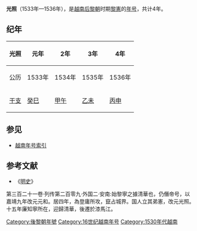 {{Eranamebox
|年号=光照
|起讫时间= 1533年—1536年
|政权= [[后黎朝|后黎朝]]
|帝王=[[黎憲|黎憲]]
|历时= 4年
|timeline=
|说明=
}}
'''光照'''（1533年—1536年），是[[越南|越南]][[后黎朝|后黎朝]]时期[[黎憲|黎憲]]的[[年号|年号]]，共计4年。

==纪年==

{| class="wikitable"  style="text-align:center"
!光照||元年||2年||3年||4年
|- 
|公历||1533年||1534年||1535年||1536年
|- 
|[[干支|干支]]||[[癸巳|癸巳]]||[[甲午|甲午]]||[[乙未|乙未]]||[[丙申|丙申]]
|}    

==参见==
*[[越南年号索引|越南年号索引]]

==参考文献==
*《[[明史|明史]]》
;第三百二十一卷·列传第二百零九·外国二·安南:始黎寧之據清華也，仍僭帝号，以嘉靖九年改元元和。居四年，為登庸所攻，竄占城界。国人立其弟憲，改元光照。十五年廉知寧所在，迎歸清華，後遷於漆馬江。
{{越南年號}}
[[Category:後黎朝年號|Category:後黎朝年號]]
[[Category:16世纪越南年号|Category:16世纪越南年号]]
[[Category:1530年代越南|Category:1530年代越南]]
